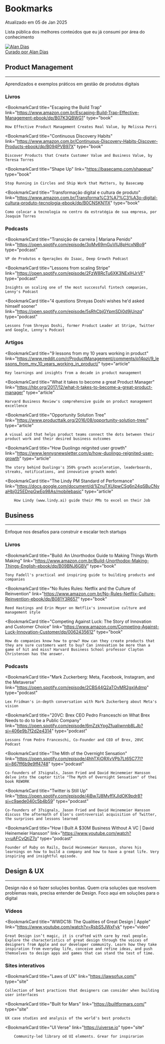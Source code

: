 
<div className="post-layout">

# Bookmarks

<div className="update-date">
Atualizado em 05 de Jan 2025
</div>

Lista pública dos melhores conteúdos que eu já consumi por área do conhecimento

<a className="post-badge" href="/">
    <img src={profilePic} alt="Alan Dias" className="post-badge__img" />
    <div className="post-badge__content">
        <span className="post-badge__label">Curado por</span>
        <span className="post-badge__name">Alan Dias</span>
    </div>
</a>

## Product Management

<hr />

Aprendizados e exemplos práticos em gestão de produtos digitais

### Livros

<BookmarkCard 
    title="Escaping the Build Trap"
    link="https://www.amazon.com.br/Escaping-Build-Trap-Effective-Management-ebook/dp/B07K3QBWG1"
    type="book"
>
    How Effective Product Management Creates Real Value, by Melissa Perri
</BookmarkCard>

<BookmarkCard 
    title="Continuous Discovery Habits"
    link="https://www.amazon.com.br/Continuous-Discovery-Habits-Discover-Products-ebook/dp/B094PVB97X"
    type="book"
>
    Discover Products that Create Customer Value and Business Value, by Teresa Torres
</BookmarkCard>

<BookmarkCard 
    title="Shape Up"
    link="https://basecamp.com/shapeup"
    type="book"
>
    Stop Running in Circles and Ship Work that Matters, by Basecamp
</BookmarkCard>

<BookmarkCard 
    title="Transformação digital e cultura de produto"
    link="https://www.amazon.com.br/Transforma%C3%A7%C3%A3o-digital-cultura-produto-tecnologia-ebook/dp/B0CNSKN11X"
    type="book"
>
    Como colocar a tecnologia no centro da estratégia de sua empresa, por Joaquim Torres
</BookmarkCard>

### Podcasts

<BookmarkCard 
    title="Transição de carreira | Mariana Penido"
    link="https://open.spotify.com/episode/3oMv69mGuVllJ8pHcxNBo9"
    type="podcast"
>
    VP de Produtos e Operações do Isaac, Deep Growth Podcast
</BookmarkCard>

<BookmarkCard 
    title="Lessons from scaling Stripe"
    link="https://open.spotify.com/episode/2FzW8RcTu6XK3NExlHJrVF"
    type="podcast"
>
    Insights on scaling one of the most successful fintech companies, Lenny's Podcast
</BookmarkCard>

<BookmarkCard 
    title="4 questions Shreyas Doshi wishes he'd asked himself sooner"
    link="https://open.spotify.com/episode/5sRhCbjGYpmSDi0d9jUnzq"
    type="podcast"
>
    Lessons from Shreyas Doshi, former Product Leader at Stripe, Twitter and Google, Lenny's Podcast
</BookmarkCard>

### Artigos

<BookmarkCard 
    title="9 lessons from my 10 years working in product"
    link="https://www.reddit.com/r/ProductManagement/comments/p14pzi/9_lessons_from_my_10_years_working_in_product/"
    type="article"
>
    Key learnings and insights from a decade in product management
</BookmarkCard>

<BookmarkCard 
    title="What it takes to become a great Product Manager"
    link="https://hbr.org/2017/12/what-it-takes-to-become-a-great-product-manager"
    type="article"
>
    Harvard Business Review's comprehensive guide on product management excellence
</BookmarkCard>

<BookmarkCard 
    title="Opportunity Solution Tree"
    link="https://www.producttalk.org/2016/08/opportunity-solution-tree/"
    type="article"
>
    A visual aid that helps product teams connect the dots between their product work and their desired business outcomes
</BookmarkCard>

<BookmarkCard 
    title="How Duolingo reignited user growth"
    link="https://www.lennysnewsletter.com/p/how-duolingo-reignited-user-growth"
    type="article"
>
    The story behind Duolingo's 350% growth acceleration, leaderboards, streaks, notifications, and innovative growth model
</BookmarkCard>

<BookmarkCard
		title="The Lindy PM Standard of Performance"
		link="https://docs.google.com/document/d/1jZnuTXUlpwCSg6n24qSBuCNvaHbj025EDnpGwEp98As/mobilebasic"
		type="article"
>
		How Lindy (www.lindy.ai) guide their PMs to excel on their Job
</BookmarkCard>

## Business

---

Enfoque nos desafios para construir e escalar tech startups

### Livros

<BookmarkCard 
    title="Build: An Unorthodox Guide to Making Things Worth Making"
    link="https://www.amazon.com.br/Build-Unorthodox-Making-Things-English-ebook/dp/B09BNJ6GBV"
    type="book"
>
    Tony Fadell's practical and inspiring guide to building products and companies
</BookmarkCard>

<BookmarkCard 
    title="No Rules Rules: Netflix and the Culture of Reinvention"
    link="https://www.amazon.com.br/No-Rules-Netflix-Culture-Reinvention-ebook/dp/B081Y3R657"
    type="book"
>
    Reed Hastings and Erin Meyer on Netflix's innovative culture and management style
</BookmarkCard>

<BookmarkCard 
    title="Competing Against Luck: The Story of Innovation and Customer Choice"
    link="https://www.amazon.com/Competing-Against-Luck-Innovation-Customer/dp/0062435612"
    type="book"
>
    How do companies know how to grow? How can they create products that they are sure customers want to buy? Can innovation be more than a game of hit and miss? Harvard Business School professor Clayton Christensen has the answer.
</BookmarkCard>

### Podcasts

<BookmarkCard 
    title="Mark Zuckerberg: Meta, Facebook, Instagram, and the Metaverse"
    link="https://open.spotify.com/episode/2CBS44Q2aTOvMR2gxIAdmp"
    type="podcast"
>
    Lex Fridman's in-depth conversation with Mark Zuckerberg about Meta's vision
</BookmarkCard>

<BookmarkCard 
    title="20VC: Brex CEO Pedro Franceschi on What Brex Needs to do to be a Public Company"
    link="https://open.spotify.com/episode/6mZzkYpgZfuaIiwnnb8LJb?si=406e9b7f2d2e4314"
    type="podcast"
>
    Lessons from Pedro Franceschi, Co-Founder and CEO of Brex, 20VC Podcast
</BookmarkCard>

<BookmarkCard 
    title="The Mith of the Overnight Sensation"
    link="https://open.spotify.com/episode/4hhTXjORXvVPb7Lt65C77I?si=867ff6b9e9ff4748"
    type="podcast"
>
    Co-founders of 37signals, Jason Fried and David Heinemeier Hansson delve into the capter title "The Myth of Overnight Sensation" of thei book REWORK
</BookmarkCard>

<BookmarkCard 
    title="Twitter is Still Up"
    link="https://open.spotify.com/episode/4iBw7J8MvffXJldOK9pdr8?si=c9aede040c5b4b59"
    type="podcast"
>
    Co-founders of 37signals, Jason Fried and David Heinemeier Hansson discuss the aftermath of Elon's controversial acquisition of Twitter, the surprises and lessons learned
</BookmarkCard>

<BookmarkCard 
    title="How I Built A $30M Business Without A VC | David Heinemeier Hansson"
    link="https://www.youtube.com/watch?v=uAFCvQtjZ7o"
    type="podcast"
>
    Founder of Ruby on Rails, David Heinemeier Hansson, shares his learnings on how to build a company and how to have a great life. Very inspiring and insightful episode.
</BookmarkCard>

## Design & UX

---

Design não é só fazer soluções bonitas. Quem cria soluções que resolvem problemas reais, precisa entender de Design. Foco aqui em soluções para o digital

### Vídeos

<BookmarkCard 
    title="WWDC18: The Qualities of Great Design | Apple"
    link="https://www.youtube.com/watch?v=RsbS5JWxFyk"
    type="video"
>
    Great Design isn’t magic, it is crafted with care by real people. Explore the characteristics of great design through the voices of designers from Apple and our developer community. Learn how they take inspiration from everyday life, conceive and refine ideas, and push themselves to design apps and games that can stand the test of time.
</BookmarkCard>

### Sites interativos

<BookmarkCard 
    title="Laws of UX"
    link="https://lawsofux.com/"
    type="site"
>
    Collection of best practices that designers can consider when building user interfaces
</BookmarkCard>

<BookmarkCard 
    title="Built for Mars"
    link="https://builtformars.com/"
    type="site"
>
    UX case studies and analysis of the world's best products
</BookmarkCard>

<BookmarkCard
		title="UI Verse"
		link="https://uiverse.io"
		type="site"
>
		Community-led library od UI elements. Grear for inspirarion
</BookmarkCard>

</div>
